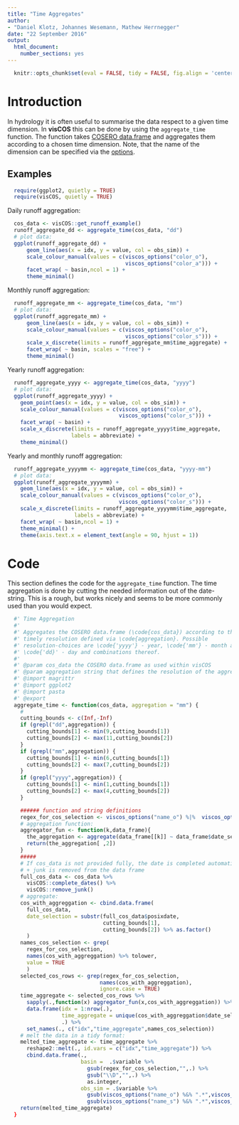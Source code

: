 ```yaml
---
title: "Time Aggregates"
author:
- "Daniel Klotz, Johannes Wesemann, Mathew Herrnegger"
date: "22 September 2016"
output:
  html_document:
    number_sections: yes
---
```




```r
  knitr::opts_chunk$set(eval = FALSE, tidy = FALSE, fig.align = 'center')
```

# Introduction
In hydrology it is often useful to summarise the data respect to a
given time dimension. In **visCOS** this can be done by using the
`aggregate_time` function. The function takes
[COSERO data.frame](cook_data.html) and aggregates them according to a chosen
time dimension. Note, that the name of the dimension can be specified via the
[options](LP-viscos_options.html).

## Examples
```r
  require(ggplot2, quietly = TRUE)
  require(visCOS, quietly = TRUE)
```

Daily runoff aggregation:
```r
  cos_data <- visCOS::get_runoff_example()
  runoff_aggregate_dd <- aggregate_time(cos_data, "dd")
  # plot data:
  ggplot(runoff_aggregate_dd) +
      geom_line(aes(x = idx, y = value, col = obs_sim)) +
      scale_colour_manual(values = c(viscos_options("color_o"),
                                     viscos_options("color_a"))) +
      facet_wrap( ~ basin,ncol = 1) +
      theme_minimal()
```

Monthly runoff aggregation:
```r
  runoff_aggregate_mm <- aggregate_time(cos_data, "mm")
  # plot data:
  ggplot(runoff_aggregate_mm) +
      geom_line(aes(x = idx, y = value, col = obs_sim)) +
      scale_colour_manual(values = c(viscos_options("color_o"),
                                     viscos_options("color_s"))) +
      scale_x_discrete(limits = runoff_aggregate_mm$time_aggregate) +
      facet_wrap( ~ basin, scales = "free") +
      theme_minimal()
```

Yearly runoff aggregation:
```r
  runoff_aggregate_yyyy <- aggregate_time(cos_data, "yyyy")
  # plot data:
  ggplot(runoff_aggregate_yyyy) +
    geom_point(aes(x = idx, y = value, col = obs_sim)) +
    scale_colour_manual(values = c(viscos_options("color_o"),
                                   viscos_options("color_s"))) +
    facet_wrap( ~ basin) +
    scale_x_discrete(limits = runoff_aggregate_yyyy$time_aggregate,  
                    labels = abbreviate) +
    theme_minimal()
```

Yearly and monthly runoff aggregation:
```r
  runoff_aggregate_yyyymm <- aggregate_time(cos_data, "yyyy-mm")
  # plot data:
  ggplot(runoff_aggregate_yyyymm) +
    geom_line(aes(x = idx, y = value, col = obs_sim)) +
    scale_colour_manual(values = c(viscos_options("color_o"),
                                   viscos_options("color_s"))) +
    scale_x_discrete(limits = runoff_aggregate_yyyymm$time_aggregate,  
                     labels = abbreviate) +
    facet_wrap( ~ basin,ncol = 1) +
    theme_minimal() +
    theme(axis.text.x = element_text(angle = 90, hjust = 1))
```

# Code
This section defines the code for the `aggregate_time` function.
The time aggregation is done by cutting the needed information out of the
date-string. This is a rough, but works nicely and seems to be more
commonly used than you would expect.
```r
  #' Time Aggregation
  #'
  #' Aggregates the COSERO data.frame (\code{cos_data}) according to the
  #' timely resolution defined via \code{aggregation}. Possible
  #' resolution-choices are \code{'yyyy'} - year, \code{'mm'} - month and
  #' \code{'dd}' - day and combinations thereof.
  #'
  #' @param cos_data the COSERO data.frame as used within visCOS
  #' @param aggregation string that defines the resolution of the aggregation.
  #' @import magrittr
  #' @import ggplot2
  #' @import pasta
  #' @export
  aggregate_time <- function(cos_data, aggregation = "mm") {
    #
    cutting_bounds <- c(Inf,-Inf)
    if (grepl("dd",aggregation)) {
      cutting_bounds[1] <- min(9,cutting_bounds[1])
      cutting_bounds[2] <- max(11,cutting_bounds[2])
    }
    if (grepl("mm",aggregation)) {
      cutting_bounds[1] <- min(6,cutting_bounds[1])
      cutting_bounds[2] <- max(7,cutting_bounds[2])
    }
    if (grepl("yyyy",aggregation)) {
      cutting_bounds[1] <- min(1,cutting_bounds[1])
      cutting_bounds[2] <- max(4,cutting_bounds[2])
    }
```

```r
    ###### function and string definitions
    regex_for_cos_selection <- viscos_options("name_o") %|%  viscos_options("name_s")
    # aggregation function:
    aggregator_fun <- function(k,data_frame){
      the_aggregation <- aggregate(data_frame[[k]] ~ data_frame$date_selection, FUN = mean)
      return(the_aggregation[ ,2])
    }
    #####
    # If cos_data is not provided fully, the date is completed automatically
    # + junk is removed from the data frame
    full_cos_data <- cos_data %>%
      visCOS::complete_dates() %>%
      visCOS::remove_junk()
    # aggregate:
    cos_with_aggreggation <- cbind.data.frame(
      full_cos_data,
      date_selection = substr(full_cos_data$posixdate,
                              cutting_bounds[1],
                              cutting_bounds[2]) %>% as.factor()
      )
    names_cos_selection <- grep(
      regex_for_cos_selection,
      names(cos_with_aggreggation) %>% tolower,
      value = TRUE
      )
    selected_cos_rows <- grep(regex_for_cos_selection,
                             names(cos_with_aggreggation),
                             ignore.case = TRUE)
    time_aggregate <- selected_cos_rows %>%
      sapply(.,function(x) aggregator_fun(x,cos_with_aggreggation)) %>%
      data.frame(idx = 1:nrow(.),
                 time_aggregate = unique(cos_with_aggreggation$date_selection),
                 .) %>%
      set_names(., c("idx","time_aggregate",names_cos_selection))
    # melt the data in a tidy format:
    melted_time_aggregate <- time_aggregate %>%
      reshape2::melt(., id.vars = c("idx","time_aggregate")) %>%
      cbind.data.frame(.,
                       basin =  .$variable %>%
                         gsub(regex_for_cos_selection,"",.) %>%
                         gsub("\\D","",.) %>%
                         as.integer,
                       obs_sim = .$variable %>%
                         gsub(viscos_options("name_o") %&% ".*",viscos_options("name_o"),.) %>%
                         gsub(viscos_options("name_s") %&% ".*",viscos_options("name_s"),.))
    return(melted_time_aggregate)
  }
```
